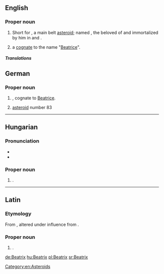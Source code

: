 ==English==
{{wikipedia|83 Beatrix}}

===Proper noun===
{{en-proper noun}}

# {{context|astronomy|lang=en}} Short for {{w|83 Beatrix}}, a main belt [[asteroid]]; named {{w|Beatrice Portinari}}, the beloved of {{w|Dante Alighieri}} and immortalized by him in {{w|La Vita Nuova}} and {{w|The Divine Comedy}}.  
# {{given name|female|lang=de}} a [[cognate]] to the name "[[Beatrice]]".  

=====Translations=====
{{trans-top|Asteroid}}
{{trans-mid}}
{{trans-bottom}}

[[Category:en:Asteroids]]

==German==
{{wikipedia|lang=de}}

===Proper noun===
{{head|de|proper noun}}

# {{given name|female|lang=de}}, cognate to [[Beatrice]].
# [[asteroid]] number 83

----

==Hungarian==
{{wikipedia|lang=hu}}

===Pronunciation===
* {{IPA|/ˈbɛɒtriks/|lang=hu}}
* {{hyphenation|Be|at|rix|lang=hu}}

===Proper noun===
{{head|hu|proper noun}}

# {{given name|female|lang=hu}}.

----

==Latin==

===Etymology===
From {{m|la|viātrīx||female wayfarer, traveller}}, altered under influence from {{term|beatus|beātus, beāta|happy, fortunate|lang=la}}.

===Proper noun===
{{head|la|proper noun}}

# {{given name|female|lang=la}}.

[[de:Beatrix]]
[[hu:Beatrix]]
[[pl:Beatrix]]
[[sr:Beatrix]]